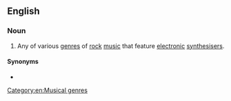 ==English==
{{wikipedia|Electronics in rock music}}

===Noun===
{{en-noun|-}}

# {{lb|en|music}} Any of various [[genre]]s of [[rock]] [[music]] that feature [[electronic]] [[synthesiser]]s.

====Synonyms====
* {{l|en|synth rock}}

[[Category:en:Musical genres]]